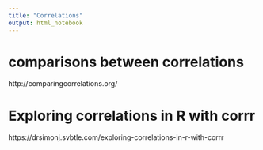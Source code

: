 ```yaml
---
title: "Correlations"
output: html_notebook
---
```


# comparisons between correlations

http://comparingcorrelations.org/

# Exploring correlations in R with corrr
 
 
 https://drsimonj.svbtle.com/exploring-correlations-in-r-with-corrr






